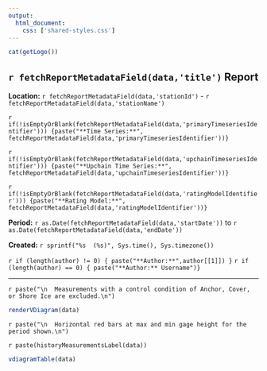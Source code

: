 ```yaml
---
output:
  html_document:
    css: ['shared-styles.css']
---
```

<div class="header">
<div>
<div class="header-logo">
```r
cat(getLogo())
```
</div>
<div class="header-title">
## `r fetchReportMetadataField(data,'title')` Report
</div>
</div>
<div class="header-labels">
<div class="header-col-left">
**Location:**  `r fetchReportMetadataField(data,'stationId')` - `r fetchReportMetadataField(data,'stationName')`

`r if(!isEmptyOrBlank(fetchReportMetadataField(data,'primaryTimeseriesIdentifier'))) {paste("**Time Series:**",  fetchReportMetadataField(data,'primaryTimeseriesIdentifier'))}`

`r if(!isEmptyOrBlank(fetchReportMetadataField(data,'upchainTimeseriesIdentifier'))) {paste("**Upchain Time Series:**",  fetchReportMetadataField(data,'upchainTimeseriesIdentifier'))}`

`r if(!isEmptyOrBlank(fetchReportMetadataField(data,'ratingModelIdentifier'))) {paste("**Rating Model:**",  fetchReportMetadataField(data,'ratingModelIdentifier'))}`
</div>
<div class="header-col-right">

**Period:**  `r as.Date(fetchReportMetadataField(data,'startDate'))` to `r as.Date(fetchReportMetadataField(data,'endDate'))`

**Created:**  `r sprintf("%s  (%s)", Sys.time(), Sys.timezone())`

`r if (length(author) != 0) { paste("**Author:**",author[[1]]) }`
`r if (length(author) == 0) { paste("**Author:** Username")}`
</div>
</div>
</div>

***
`r paste("\n  Measurements with a control condition of Anchor, Cover, or Shore Ice are excluded.\n")`
```r
renderVDiagram(data)
```
`r paste("\n  Horizontal red bars at max and min gage height for the period shown.\n")`
  
`r paste(historyMeasurementsLabel(data))`
```r
vdiagramTable(data)
```
